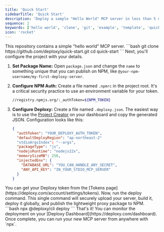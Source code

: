 ```yaml
---
title: 'Quick Start'
sidebarTitle: 'Quick Start'
description: 'Deploy a sample "Hello World" MCP server in less than 5 minutes and learn the fundamentals of Deploxy.'
sequence: 2
keywords: ['hello world', 'clone', 'git', 'example', 'template', 'quick start']
icon: 'rocket'
---
```


<Steps>

<Step title="Clone the Quick Start Repository">
This repository contains a simple "hello world" MCP server.
```bash
git clone https://github.com/deploxy/quick-start.git
cd quick-start
```
</Step>

<Step title="Configure Your Project">
Next, you'll configure the project with your details.

1.  **Set Package Name:** Open `package.json` and change the `name` to something unique that you can publish on NPM, like `@your-npm-username/my-first-deploxy-server`.

2.  **Configure NPM Auth:** Create a file named `.npmrc` in the project root. It's a critical security practice to use an environment variable for your token.
    ```bash .npmrc
    //registry.npmjs.org/:_authToken=${NPM_TOKEN}
    ```

3.  **Configure Deploxy:** Create a file named `.deploxy.json`. The easiest way is to use the [Project Creator](https://deploxy.com/dashboard/new) on your dashboard and copy the generated JSON.
    Configuration looks like this:
    ```json .deploxy.json
    {
      "authToken": "YOUR_DEPLOXY_AUTH_TOKEN",
      "defaultDeployRegion": "ap-northeast-2"
      "stdioArgsIndex": "--args",
      "packageType": "js",
      "nodejsRuntime": "nodejs22x",
      "memorySizeMB": 256,
      "injectedEnv": {
        "DATABASE_URL": "YOU_CAN_HANDLE_ANY_SECRET",
        "ANY_API_KEY": "IN_YOUR_STDIO_MCP_SERVER"
      }
    }
    ```
<Warning>
You can get your Deploxy token from the [Tokens page](https://deploxy.com/account/settings/tokens).
</Warning>
</Step>

<Step title="Deploy with Deploxy">
Now, run the deploy command. This single command will securely upload your server, build it, deploy it globally, and publish the lightweight proxy package to NPM.
```bash
npx @deploxy/cli deploy
```
<Check>
That's it! You can monitor the deployment on your [Deploxy Dashboard](https://deploxy.com/dashboard). Once complete, you can run your new MCP server from anywhere with `npx`.
</Check>
</Step>

</Steps>